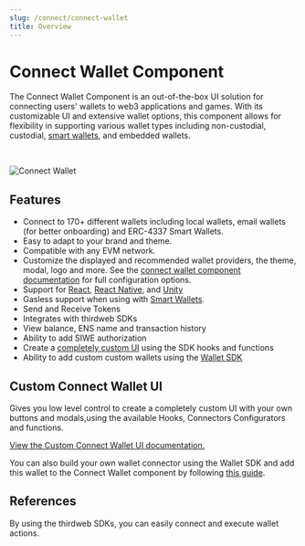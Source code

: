 ```yaml
---
slug: /connect/connect-wallet
title: Overview
---
```



# Connect Wallet Component

The Connect Wallet Component is an out-of-the-box UI solution for connecting users' wallets to web3 applications and games.
With its customizable UI and extensive wallet options,
this component allows for flexibility in supporting various wallet types including non-custodial,
custodial, [smart wallets](/smart-wallet), and embedded wallets.

<div className="col col--12" style={{ padding: 8 }}>
  <QuickstartCard
    name="Try Out The Connect Wallet Component"
    link="https://thirdweb.com/dashboard/wallets/connect"
    image="/assets/product/connect-wallet.png"
  />
</div>

<br />

![Connect Wallet](../assets/connect-wallet-modal.png)

## Features

- Connect to 170+ different wallets including local wallets, email wallets (for better onboarding) and ERC-4337 Smart Wallets.
- Easy to adapt to your brand and theme.
- Compatible with any EVM network.
- Customize the displayed and recommended wallet providers, the theme, modal, logo and more. See the [connect wallet component documentation](/connect/connect-wallet#configuration-options) for full configuration options.
- Support for [React](/connect/usage-with-react-sdk), [React Native](/connect/usage-with-react-native-sdk), and [Unity](/connect/usage-with-unity-sdk)
- Gasless support when using with [Smart Wallets](/react/react.smartwallet).
- Send and Receive Tokens
- Integrates with thirdweb SDKs
- View balance, ENS name and transaction history
- Ability to add SIWE authorization
- Create a [completely custom UI](/connect/connect-wallet/custom-ui) using the SDK hooks and functions
- Ability to add custom custom wallets using the [Wallet SDK](/connect/build-a-wallet)

## Custom Connect Wallet UI

Gives you low level control to create a completely custom UI with
your own buttons and modals,using the available Hooks, Connectors Configurators and functions.

[View the Custom Connect Wallet UI documentation.](/connect/connect-wallet/custom-ui)

You can also build your own wallet connector using the Wallet SDK and add this wallet to the Connect Wallet component by following [this guide](/connect/build-a-wallet).

## References

By using the thirdweb SDKs, you can easily connect and execute wallet actions.

<div className="row" style={{ marginBottom: 12, padding: 8, paddingTop: 0 }}>
  <div className="col col--4" style={{ padding: 8 }}>
    <QuickstartCard
      name="React SDK"
      link="/react/react.connectwallet"
      image="/assets/languages/react.png"
    />
  </div>
  <div className="col col--4" style={{ padding: 8 }}>
    <QuickstartCard
      name="React Native SDK"
      link="/react-native/react-native.connectwallet"
      image="/assets/languages/react-native.png"
    />
  </div>
  <div className="col col--4" style={{ padding: 8 }}>
    <QuickstartCard
      name="Unity SDK"
      link="/unity/connectwallet"
      image="/assets/languages/unity.webp"
    />
  </div>
</div>

